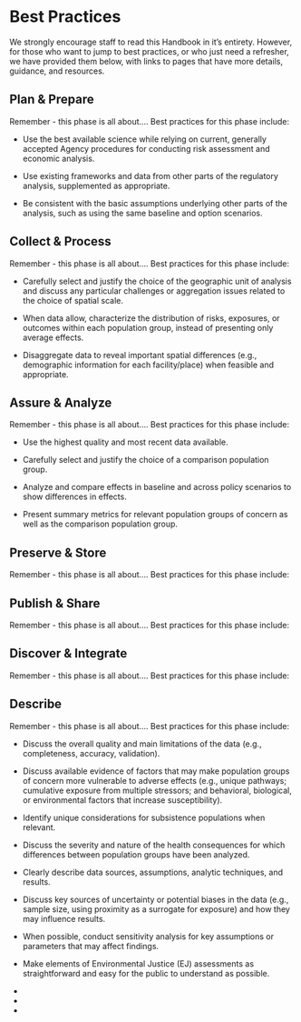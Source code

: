 # Best Practices

We strongly encourage staff to read this Handbook in it's entirety. However, for those who want to jump to best practices, or who just need a refresher, we have provided them below, with links to pages that have more details, guidance, and resources.

## Plan & Prepare

Remember - this phase is all about.... Best practices for this phase include:

-   Use the best available science while relying on current, generally accepted Agency procedures for conducting risk assessment and economic analysis.  

-   Use existing frameworks and data from other parts of the regulatory analysis, supplemented as appropriate.  

-   Be consistent with the basic assumptions underlying other parts of the analysis, such as using the same baseline and option scenarios.

## Collect & Process

Remember - this phase is all about.... Best practices for this phase include:

-   Carefully select and justify the choice of the geographic unit of analysis and discuss any particular challenges or aggregation issues related to the choice of spatial scale.

-   When data allow, characterize the distribution of risks, exposures, or outcomes within each population group, instead of presenting only average effects. 

-   Disaggregate data to reveal important spatial differences (e.g., demographic information for each facility/place) when feasible and appropriate.  

## Assure & Analyze

Remember - this phase is all about.... Best practices for this phase include:

-   Use the highest quality and most recent data available.

-   Carefully select and justify the choice of a comparison population group.

-   Analyze and compare effects in baseline and across policy scenarios to show differences in effects.

-   Present summary metrics for relevant population groups of concern as well as the comparison population group. 

## Preserve & Store

Remember - this phase is all about.... Best practices for this phase include:

## Publish & Share

Remember - this phase is all about.... Best practices for this phase include:

## Discover & Integrate

Remember - this phase is all about.... Best practices for this phase include:

## Describe

Remember - this phase is all about.... Best practices for this phase include:

-   Discuss the overall quality and main limitations of the data (e.g., completeness, accuracy, validation). 

-   Discuss available evidence of factors that may make population groups of concern more vulnerable to adverse effects (e.g., unique pathways; cumulative exposure from multiple stressors; and behavioral, biological, or environmental factors that increase susceptibility). 

-   Identify unique considerations for subsistence populations when relevant.

-   Discuss the severity and nature of the health consequences for which differences between population groups have been analyzed. 

-   Clearly describe data sources, assumptions, analytic techniques, and results. 

-   Discuss key sources of uncertainty or potential biases in the data (e.g., sample size, using proximity as a surrogate for exposure) and how they may influence results.

-   When possible, conduct sensitivity analysis for key assumptions or parameters that may affect findings. 

```{=html}
<!-- -->
```
-   Make elements of Environmental Justice (EJ) assessments as straightforward and easy for the public to understand as possible. 

-   

-   

-   
